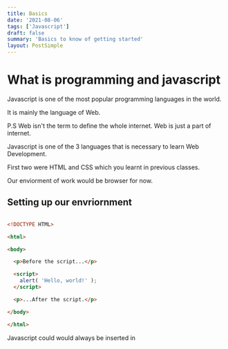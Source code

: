 ```yaml
---
title: Basics
date: '2021-08-06'
tags: ['Javascript']
draft: false
summary: 'Basics to know of getting started'
layout: PostSimple
---
```


# What is programming and javascript

Javascript is one of the most popular programming languages in the world.

It is mainly the language of Web. 

P.S Web isn't the term to define the whole internet. Web is just a part of internet. 

Javascript is one of the 3 languages that is necessary to learn Web Development. 

First two were HTML and CSS which you learnt in previous classes. 

Our enviorment of work would be browser for now.

## Setting up our envriornment 

``` HTML

<!DOCTYPE HTML>

<html>

<body>

  <p>Before the script...</p>

  <script>
    alert( 'Hello, world!' );
  </script>

  <p>...After the script.</p>

</body>

</html>

```

Javascript could would always be inserted in <script> tag or it could be imported from other file. 

The <script> tag contains JavaScript code which is automatically executed when the browser processes the tag.

IF you want to excute an external script than it could be impoted as follows

``` HTML
<script src="/path/to/script.js"></script>

```

To attach a script with URL e.g a library

``` HTML
<script src="https://cdnjs.cloudflare.com/ajax/libs/lodash.js/4.17.11/lodash.js"></script>

```

Or if you want to import many files 

```HTML
<script src="/js/script1.js"></script>
<script src="/js/script2.js"></script>
```


### Comments in JavaScript

With time programs i.e our code becomes more and more complex. So sometimes it becomes necessary to add comments to describe what the code does and why

We can add comments in any place in our script and they don't effect the execution of the code. Comments are just ignored when the code 
is being complied.

one line comment can be added by //

``` JS
// alert("this is comments")
```

multi line comment can be added using /* */

``` JS
    /*alert("multi")
    alert("Line")
    alert("Comment")*/
```


It is a good practice to add comments in your code so others could understand it. And having too many comments isnt any issues
since there are tools that minify the code before deploying and the comments are removed from it. Hence, comments have no
negative effect on production at all. 

